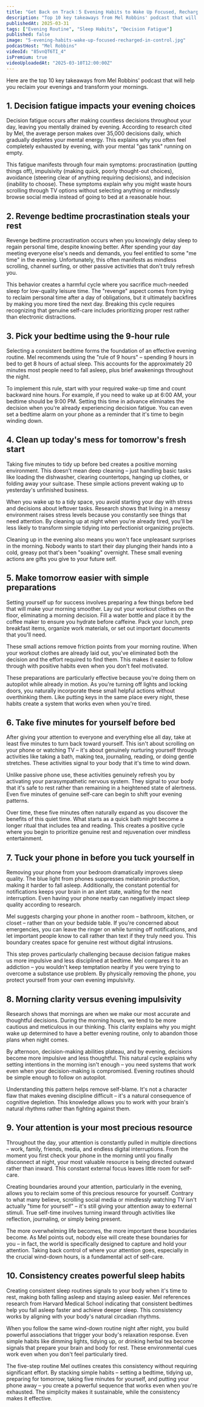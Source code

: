 ```yaml
---
title: "Get Back on Track：5 Evening Habits to Wake Up Focused, Recharged, and in Control"
description: "Top 10 key takeaways from Mel Robbins' podcast that will help you reclaim your evenings and transform your mornings."
publishedAt: 2025-03-31
tags: ["Evening Routine", "Sleep Habits", "Decision Fatigue"]
published: false
image: "5-evening-habits-wake-up-focused-recharged-in-control.jpg"
podcastHost: "Mel Robbins"
videoId: "85vnQT6TI_4"
isPremium: true
videoUploadedAt: "2025-03-10T12:00:00Z"
---
```



<PodcastSummaryPageLayout frontmatter={frontmatter}>

Here are the top 10 key takeaways from Mel Robbins' podcast that will help you reclaim your evenings and transform your mornings.

## 1. Decision fatigue impacts your evening choices

Decision fatigue occurs after making countless decisions throughout your day, leaving you mentally drained by evening. According to research cited by Mel, the average person makes over 35,000 decisions daily, which gradually depletes your mental energy. This explains why you often feel completely exhausted by evening, with your mental "gas tank" running on empty.

This fatigue manifests through four main symptoms: procrastination (putting things off), impulsivity (making quick, poorly thought-out choices), avoidance (steering clear of anything requiring decisions), and indecision (inability to choose). These symptoms explain why you might waste hours scrolling through TV options without selecting anything or mindlessly browse social media instead of going to bed at a reasonable hour.

## 2. Revenge bedtime procrastination steals your rest

Revenge bedtime procrastination occurs when you knowingly delay sleep to regain personal time, despite knowing better. After spending your day meeting everyone else's needs and demands, you feel entitled to some "me time" in the evening. Unfortunately, this often manifests as mindless scrolling, channel surfing, or other passive activities that don't truly refresh you.

This behavior creates a harmful cycle where you sacrifice much-needed sleep for low-quality leisure time. The "revenge" aspect comes from trying to reclaim personal time after a day of obligations, but it ultimately backfires by making you more tired the next day. Breaking this cycle requires recognizing that genuine self-care includes prioritizing proper rest rather than electronic distractions.

## 3. Pick your bedtime using the 9-hour rule

Selecting a consistent bedtime forms the foundation of an effective evening routine. Mel recommends using the "rule of 9 hours" – spending 9 hours in bed to get 8 hours of actual sleep. This accounts for the approximately 20 minutes most people need to fall asleep, plus brief awakenings throughout the night.

To implement this rule, start with your required wake-up time and count backward nine hours. For example, if you need to wake up at 6:00 AM, your bedtime should be 9:00 PM. Setting this time in advance eliminates the decision when you're already experiencing decision fatigue. You can even set a bedtime alarm on your phone as a reminder that it's time to begin winding down.

## 4. Clean up today's mess for tomorrow's fresh start

Taking five minutes to tidy up before bed creates a positive morning environment. This doesn't mean deep cleaning – just handling basic tasks like loading the dishwasher, clearing countertops, hanging up clothes, or folding away your suitcase. These simple actions prevent waking up to yesterday's unfinished business.

When you wake up to a tidy space, you avoid starting your day with stress and decisions about leftover tasks. Research shows that living in a messy environment raises stress levels because you constantly see things that need attention. By cleaning up at night when you're already tired, you'll be less likely to transform simple tidying into perfectionist organizing projects.

Cleaning up in the evening also means you won't face unpleasant surprises in the morning. Nobody wants to start their day plunging their hands into a cold, greasy pot that's been "soaking" overnight. These small evening actions are gifts you give to your future self.

## 5. Make tomorrow easier with simple preparations

Setting yourself up for success involves preparing a few things before bed that will make your morning smoother. Lay out your workout clothes on the floor, eliminating a morning decision. Fill a water bottle and place it by the coffee maker to ensure you hydrate before caffeine. Pack your lunch, prep breakfast items, organize work materials, or set out important documents that you'll need.

These small actions remove friction points from your morning routine. When your workout clothes are already laid out, you've eliminated both the decision and the effort required to find them. This makes it easier to follow through with positive habits even when you don't feel motivated.

These preparations are particularly effective because you're doing them on autopilot while already in motion. As you're turning off lights and locking doors, you naturally incorporate these small helpful actions without overthinking them. Like putting keys in the same place every night, these habits create a system that works even when you're tired.

## 6. Take five minutes for yourself before bed

After giving your attention to everyone and everything else all day, take at least five minutes to turn back toward yourself. This isn't about scrolling on your phone or watching TV – it's about genuinely nurturing yourself through activities like taking a bath, making tea, journaling, reading, or doing gentle stretches. These activities signal to your body that it's time to wind down.

Unlike passive phone use, these activities genuinely refresh you by activating your parasympathetic nervous system. They signal to your body that it's safe to rest rather than remaining in a heightened state of alertness. Even five minutes of genuine self-care can begin to shift your evening patterns.

Over time, these five minutes often naturally expand as you discover the benefits of this quiet time. What starts as a quick bath might become a longer ritual that includes tea and reading. This creates a positive cycle where you begin to prioritize genuine rest and rejuvenation over mindless entertainment.

## 7. Tuck your phone in before you tuck yourself in

Removing your phone from your bedroom dramatically improves sleep quality. The blue light from phones suppresses melatonin production, making it harder to fall asleep. Additionally, the constant potential for notifications keeps your brain in an alert state, waiting for the next interruption. Even having your phone nearby can negatively impact sleep quality according to research.

Mel suggests charging your phone in another room – bathroom, kitchen, or closet – rather than on your bedside table. If you're concerned about emergencies, you can leave the ringer on while turning off notifications, and let important people know to call rather than text if they truly need you. This boundary creates space for genuine rest without digital intrusions.

This step proves particularly challenging because decision fatigue makes us more impulsive and less disciplined at bedtime. Mel compares it to an addiction – you wouldn't keep temptation nearby if you were trying to overcome a substance use problem. By physically removing the phone, you protect yourself from your own evening impulsivity.

## 8. Morning clarity versus evening impulsivity

Research shows that mornings are when we make our most accurate and thoughtful decisions. During the morning hours, we tend to be more cautious and meticulous in our thinking. This clarity explains why you might wake up determined to have a better evening routine, only to abandon those plans when night comes.

By afternoon, decision-making abilities plateau, and by evening, decisions become more impulsive and less thoughtful. This natural cycle explains why setting intentions in the morning isn't enough – you need systems that work even when your decision-making is compromised. Evening routines should be simple enough to follow on autopilot.

Understanding this pattern helps remove self-blame. It's not a character flaw that makes evening discipline difficult – it's a natural consequence of cognitive depletion. This knowledge allows you to work with your brain's natural rhythms rather than fighting against them.

## 9. Your attention is your most precious resource

Throughout the day, your attention is constantly pulled in multiple directions – work, family, friends, media, and endless digital interruptions. From the moment you first check your phone in the morning until you finally disconnect at night, your most valuable resource is being directed outward rather than inward. This constant external focus leaves little room for self-care.

Creating boundaries around your attention, particularly in the evening, allows you to reclaim some of this precious resource for yourself. Contrary to what many believe, scrolling social media or mindlessly watching TV isn't actually "time for yourself" – it's still giving your attention away to external stimuli. True self-time involves turning inward through activities like reflection, journaling, or simply being present.

The more overwhelming life becomes, the more important these boundaries become. As Mel points out, nobody else will create these boundaries for you – in fact, the world is specifically designed to capture and hold your attention. Taking back control of where your attention goes, especially in the crucial wind-down hours, is a fundamental act of self-care.

## 10. Consistency creates powerful sleep habits

Creating consistent sleep routines signals to your body when it's time to rest, making both falling asleep and staying asleep easier. Mel references research from Harvard Medical School indicating that consistent bedtimes help you fall asleep faster and achieve deeper sleep. This consistency works by aligning with your body's natural circadian rhythms.

When you follow the same wind-down routine night after night, you build powerful associations that trigger your body's relaxation response. Even simple habits like dimming lights, tidying up, or drinking herbal tea become signals that prepare your brain and body for rest. These environmental cues work even when you don't feel particularly tired.

The five-step routine Mel outlines creates this consistency without requiring significant effort. By stacking simple habits – setting a bedtime, tidying up, preparing for tomorrow, taking five minutes for yourself, and putting your phone away – you create a powerful sequence that works even when you're exhausted. The simplicity makes it sustainable, while the consistency makes it effective.

</PodcastSummaryPageLayout>
